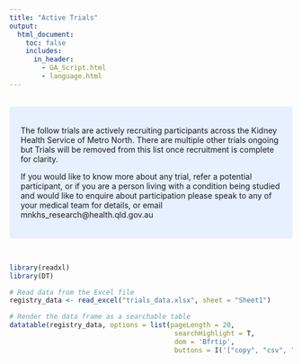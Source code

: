 ---
title: "Active Trials"
output: 
  html_document:
    toc: false
    includes:
      in_header: 
        - GA_Script.html
        - language.html
---

<style>
/* Hide navbar completely */
.navbar {
  display: none !important;
}
</style>

<br>
<style>
div.blue { background-color:#e6f0ff; border-radius: 5px; padding: 20px;}
</style>
<div class = "blue">
        
The follow trials are actively recruiting participants across the Kidney Health Service of Metro North. 
There are multiple other trials ongoing but Trials will be removed from this list once recruitment is complete for clarity.

If you would like to know more about any trial, refer a potential participant, or if you are a person living with a condition being studied and would like to enquire about participation please speak to any of your medical team for details, or email mnkhs_research@health.qld.gov.au

</div>
<br>
      


```{r, echo=FALSE}
library(readxl)
library(DT)

# Read data from the Excel file
registry_data <- read_excel("trials_data.xlsx", sheet = "Sheet1")

# Render the data frame as a searchable table
datatable(registry_data, options = list(pageLength = 20, 
                                         searchHighlight = T, 
                                         dom = 'Bfrtip',
                                         buttons = I('["copy", "csv", "excel", "pdf", "print"]')))
```